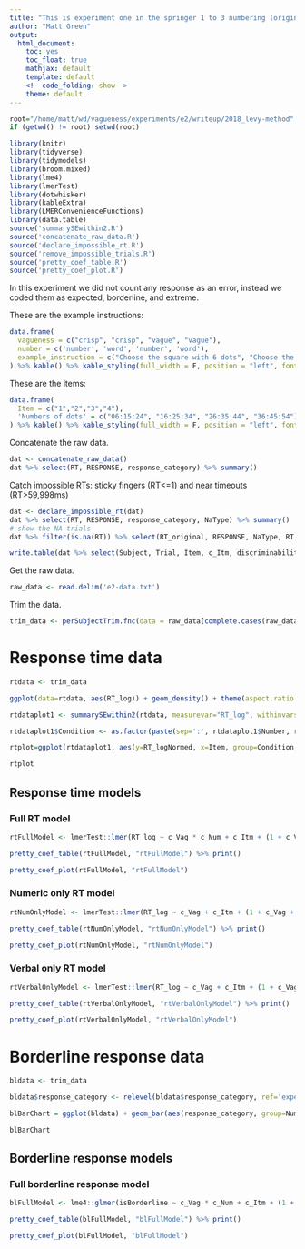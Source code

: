 ```yaml
---
title: "This is experiment one in the springer 1 to 3 numbering (originaly called e2)"
author: "Matt Green"
output:
  html_document:
    toc: yes
    toc_float: true
    mathjax: default
    template: default
    <!--code_folding: show-->
    theme: default
---
```


```r
root="/home/matt/wd/vagueness/experiments/e2/writeup/2018_levy-method"
if (getwd() != root) setwd(root)
```

```r
library(knitr)
library(tidyverse)
library(tidymodels)
library(broom.mixed)
library(lme4)
library(lmerTest)
library(dotwhisker)
library(kableExtra)
library(LMERConvenienceFunctions)
library(data.table)
source('summarySEwithin2.R')
source('concatenate_raw_data.R')
source('declare_impossible_rt.R')
source('remove_impossible_trials.R')
source('pretty_coef_table.R')
source('pretty_coef_plot.R')
```

In this experiment we did not count any response as an error, instead we coded them as expected, borderline, and extreme.

These are the example instructions:
```r
data.frame(
  vagueness = c("crisp", "crisp", "vague", "vague"),
  number = c('number', 'word', 'number', 'word'),
  example_instruction = c("Choose the square with 6 dots", "Choose the square with the fewest dots", "Choose a square with about 10 dots", "Choose a square with few dots")  
) %>% kable() %>% kable_styling(full_width = F, position = "left", font_size = 11)
```

These are the items:
```r
data.frame(
  Item = c("1","2","3","4"),
  'Numbers of dots' = c("06:15:24", "16:25:34", "26:35:44", "36:45:54")
) %>% kable() %>% kable_styling(full_width = F, position = "left", font_size = 11)
```

Concatenate the raw data.
```r
dat <- concatenate_raw_data()
dat %>% select(RT, RESPONSE, response_category) %>% summary() 
```

Catch impossible RTs: sticky fingers (RT<=1) and near timeouts (RT>59,998ms)
```r
dat <- declare_impossible_rt(dat)
dat %>% select(RT, RESPONSE, response_category, NaType) %>% summary()
# show the NA trials
dat %>% filter(is.na(RT)) %>% select(RT_original, RESPONSE, NaType, RT, response_category) 
```

```r
write.table(dat %>% select(Subject, Trial, Item, c_Itm, discriminability, Instruction, nchar_instr, Vagueness, Number, Order, Quantity, c_Vag, c_Num, c_Ord, c_Qty, NaType, response_category, isBorderline, RT, RT_log), file='e2-data.txt', sep='\t', quote=FALSE, row.names = FALSE)
```

Get the raw data.
```r
raw_data <- read.delim('e2-data.txt')
```

Trim the data.
```r
trim_data <- perSubjectTrim.fnc(data = raw_data[complete.cases(raw_data),], response='RT', subject='Subject', trim = 2.5)$data
```

# Response time data

```r
rtdata <- trim_data
```

```r
ggplot(data=rtdata, aes(RT_log)) + geom_density() + theme(aspect.ratio = 1)
```

```r
rtdataplot1 <- summarySEwithin2(rtdata, measurevar="RT_log", withinvars=c("Vagueness", "Number", "Item"), idvar="Subject")

rtdataplot1$Condition <- as.factor(paste(sep=':', rtdataplot1$Number, rtdataplot1$Vagueness))

rtplot=ggplot(rtdataplot1, aes(y=RT_logNormed, x=Item, group=Condition, fill=Vagueness)) + geom_line() + geom_errorbar(width=.2, aes(ymin=RT_logNormed-ci, ymax=RT_logNormed+ci)) + geom_point(size=2, col=1, aes(shape=Vagueness)) + scale_fill_grey(name="Vagueness", start=0, end=1) +  scale_shape_manual(name="Vagueness", values=c(21,22)) + ggtitle("Response time") + ylab("Respone time (log (ms))") + xlab(NULL) + theme_bw() + theme(panel.grid.major = element_blank(), panel.grid.minor = element_blank(), legend.key = element_blank(), legend.position="right", aspect.ratio=1, plot.background=element_rect(fill=NA, color='white'), strip.background=element_blank(), axis.text.x = element_text(angle = 15)) + facet_grid(~Number)

rtplot
```


## Response time models 

### Full RT model

```r
rtFullModel <- lmerTest::lmer(RT_log ~ c_Vag * c_Num + c_Itm + (1 + c_Vag * c_Num + c_Itm | Subject), rtdata)
```

```r
pretty_coef_table(rtFullModel, "rtFullModel") %>% print()
```

```r
pretty_coef_plot(rtFullModel, "rtFullModel")
```

### Numeric only RT model

```r
rtNumOnlyModel <- lmerTest::lmer(RT_log ~ c_Vag + c_Itm + (1 + c_Vag + c_Itm | Subject), subset(rtdata,Number=="Numeric"))
```

```r
pretty_coef_table(rtNumOnlyModel, "rtNumOnlyModel") %>% print()
```

```r
pretty_coef_plot(rtNumOnlyModel, "rtNumOnlyModel")
```

### Verbal only RT model

```r
rtVerbalOnlyModel <- lmerTest::lmer(RT_log ~ c_Vag + c_Itm + (1 + c_Vag + c_Itm | Subject), subset(rtdata,Number=="Verbal"))
```

```r
pretty_coef_table(rtVerbalOnlyModel, "rtVerbalOnlyModel") %>% print()
```

```r
pretty_coef_plot(rtVerbalOnlyModel, "rtVerbalOnlyModel")
```

# Borderline response data

```r
bldata <- trim_data
```

```r
bldata$response_category <- relevel(bldata$response_category, ref='expected')

blBarChart = ggplot(bldata) + geom_bar(aes(response_category, group=Number:Vagueness, fill=Vagueness), position=position_dodge(width=NULL)) +   scale_fill_grey() + xlab(NULL) + ggtitle('Borderline response distribution') + facet_grid(~Number) + theme_bw() + theme(panel.grid.major = element_blank(), panel.grid.minor = element_blank(), legend.key = element_blank(), legend.position="right", aspect.ratio=1, plot.background = element_rect(fill=NA, color='white'), strip.background=element_blank(), legend.key.size=unit(4, 'mm'), axis.text.x = element_text(angle = 15))

blBarChart
```

## Borderline response models

### Full borderline response model

```r
blFullModel <- lme4::glmer(isBorderline ~ c_Vag * c_Num + c_Itm + (1 + c_Vag * c_Num + c_Itm | Subject), bldata, family="binomial", control = glmerControl(optimizer = "bobyqa"))
```

```r
pretty_coef_table(blFullModel, "blFullModel") %>% print()
```

```r
pretty_coef_plot(blFullModel, "blFullModel")
```

